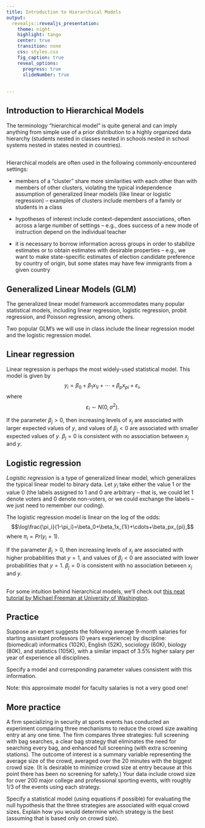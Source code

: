```yaml
---
title: Introduction to Hierarchical Models
output: 
  revealjs::revealjs_presentation:
    theme: night
    highlight: tango
    center: true
    transition: none
    css: styles.css
    fig_caption: true
    reveal_options:
      progress: true
      slideNumber: true
      
  
---
```



## Introduction to Hierarchical Models

The terminology "hierarchical model" is quite general and can imply anything from simple use of a prior distribution to a highly organized data hierarchy (students nested in classes nested in schools nested in school systems nested in states nested in countries).  


## 

Hierarchical models are often used in the following commonly-encountered settings:

 - members of a "cluster" share more similarities with each other than with members of other clusters, violating the typical independence assumption of generalized linear models (like linear or logistic regression) -- examples of clusters include members of a family or students in a class
 
 - hypotheses of interest include context-dependent associations, often across a large number of settings -- e.g., does success of a new mode of instruction depend on the individual teacher
 
 - it is necessary to borrow information across groups in order to stabilize estimates or to obtain estimates with desirable properties -- e.g., we want to make state-specific estimates of election candidate preference by country of origin, but some states may have few immigrants from a given country
 
 
## Generalized Linear Models (GLM)

The generalized linear model framework accommodates many popular statistical models, including linear regression, logistic regression, probit regression, and Poisson regression, among others.

Two popular GLM's we will use in class include the linear regression model and the logistic regression model. 

## Linear regression

Linear regression is perhaps the most widely-used statistical model. This model is given by $$y_i=\beta_0+\beta_1x_{1i}+\cdots+\beta_px_{pi}+\varepsilon_i,$$ where $$\varepsilon_i \sim N\left(0,\sigma^2\right).$$


If the parameter $\beta_j>0$, then increasing levels of $x_j$ are associated with larger expected values of $y$, and values of $\beta_j<0$ are associated with smaller expected values of $y$.  $\beta_j=0$ is consistent with no association between $x_j$ and $y$.

## Logistic regression

*Logistic regression* is a type of generalized linear model, which generalizes the typical linear model to binary data. Let $y_i$ take either the value 1 or the value 0 (the labels assigned to 1 and 0 are arbitrary -- that is, we could let 1 denote voters and 0 denote non-voters, or we could exchange the labels -- we just need to remember our coding).

The logistic regression model is linear on the log of the odds: $$\log\frac{\pi_i}{1-\pi_i}=\beta_0+\beta_1x_{1i}+\cdots+\beta_px_{pi},$$ where $\pi_i=Pr(y_i=1)$.

If the parameter $\beta_j>0$, then increasing levels of $x_j$ are associated with higher probabilities that $y=1$, and values of $\beta_j<0$ are associated with lower probabilities that $y=1$. $\beta_j=0$ is consistent with no association between $x_j$ and $y$.



##

For some intuition behind hierarchical models, we'll check out [this neat tutorial by Michael Freeman at University of Washington](http://mfviz.com/hierarchical-models/).

## Practice

Suppose an expert suggests the following average 9-month salaries for starting assistant professors (0 years experience) by discipline: (biomedical) informatics (102K), English (52K), sociology (60K), biology (80K), and statistics (105K), with a similar impact of 3.5% higher salary per year of experience all disciplines. 

Specify a model and corresponding parameter values consistent with this information.

Note: this approximate model for faculty salaries is not a very good one!

## More practice

A firm specializing in security at sports events has conducted an experiment comparing three mechanisms to reduce the crowd size awaiting entry at any one time.  The firm compares three strategies: full screening with bag searches, a clear bag strategy that eliminates the need for searching every bag, and enhanced full screening (with extra screening stations). The outcome of interest is a summary variable representing the average size of the crowd, averaged over the 20 minutes with the biggest crowd size. (It is desirable to minimize crowd size at entry  because at this point there has been no screening for safety.) Your data include crowd size for over 200 major college and professional sporting events, with roughly 1/3 of the events using each strategy.

Specify a statistical model (using equations if possible) for evaluating the null hypothesis that the three strategies are associated with equal crowd sizes. Explain how you would determine which strategy is the best (assuming that is based only on crowd size).



